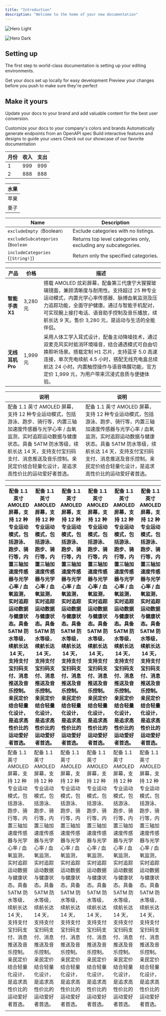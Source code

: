 ```yaml
---
title: "Introduction"
description: "Welcome to the home of your new documentation"
---
```


<img
  className="block dark:hidden"
  src="/images/hero-light.svg"
  alt="Hero Light"
/>

<img
  className="hidden dark:block"
  src="/images/hero-dark.svg"
  alt="Hero Dark"
/>

## Setting up

The first step to world-class documentation is setting up your editing environments.

<CardGroup cols="2">
  <Card title="Edit Your Docs" icon="pen-to-square" href="https://mintlify.com/docs/quickstart">
    Get your docs set up locally for easy development
  </Card>
  <Card title="Preview Changes" icon="image" href="https://mintlify.com/docs/development">
    Preview your changes before you push to make sure they're perfect
  </Card>
</CardGroup>

## Make it yours

Update your docs to your brand and add valuable content for the best user conversion.

<CardGroup cols="2">
  <Card title="Customize Style" icon="palette" href="https://mintlify.com/docs/settings/global">
    Customize your docs to your company's colors and brands
  </Card>
  <Card title="Reference APIs" icon="code" href="https://mintlify.com/docs/api-playground/openapi">
    Automatically generate endpoints from an OpenAPI spec
  </Card>
  <Card title="Add Components" icon="screwdriver-wrench" href="https://mintlify.com/docs/components/accordion">
    Build interactive features and designs to guide your users
  </Card>
  <Card title="Get Inspiration" icon="stars" href="https://mintlify.com/customers">
    Check out our showcase of our favorite documentation
  </Card>
</CardGroup>

| 月份 | 收入  | 支出  |
| --- | --- | --- |
| 1  | 999 | 999 |
| 2  | 888 | 888 |

| 水果 |
| --- |
| 苹果 |
| 栗子 |

| Name                              | Description                                                     |
| --------------------------------- | --------------------------------------------------------------- |
| `excludeEmpty（`Boolean`）`         | Exclude categories with no listings.                            |
| `excludeSubcategories` (`Boolean` | Returns top level categories only, excluding any subcategories. |
| `includeCategories` (`[String!]`) | Return only the specified categories.                           |

| 产品           | 价格      | 描述                                                                                                                                                       |
| ------------ | ------- | -------------------------------------------------------------------------------------------------------------------------------------------------------- |
| **智能手表 X1**  | 3,280 元 | 搭载 AMOLED 炫彩屏幕，配备第三代康宁大猩猩玻璃镜面，兼顾清晰度与耐用性。支持超过 25 种专业运动模式，内置光学心率传感器、脉搏血氧监测及压力追踪功能，全面守护健康。通过与智能手机配对，可实现腕上接打电话、语音助手控制及音乐播放，续航长达 9 天。售价 3,280 元，是运动与生活的全能伴侣。  |
| **无线耳机 Pro** | 1,999 元 | 采用人体工学入耳式设计，配备主动降噪技术，通过双麦克风实时抵消环境噪音，结合通透模式可自由切换聆听场景。搭载定制 H1 芯片，支持蓝牙 5.0 高速连接，单次充电续航 4.5 小时，搭配无线充电盒总续航达 24 小时。内置触控操作与语音唤醒功能，官方定价 1,999 元，为用户带来沉浸式音质与便捷体验。 |

| 说明                                                                                                                                                         | 说明                                                                                                                                                         |
| ---------------------------------------------------------------------------------------------------------------------------------------------------------- | ---------------------------------------------------------------------------------------------------------------------------------------------------------- |
| 配备 1.1 英寸 AMOLED 屏幕，支持 12 种专业运动模式，包括游泳、跑步、骑行等，内置三轴加速度传感器与光学心率 / 血氧监测，实时追踪运动数据与健康状态。具备 5ATM 防水等级，续航长达 14 天，支持支付宝扫码支付、消息推送及音乐控制。亲民定价结合轻量化设计，是追求高性价比的运动爱好者首选。 | 配备 1.1 英寸 AMOLED 屏幕，支持 12 种专业运动模式，包括游泳、跑步、骑行等，内置三轴加速度传感器与光学心率 / 血氧监测，实时追踪运动数据与健康状态。具备 5ATM 防水等级，续航长达 14 天，支持支付宝扫码支付、消息推送及音乐控制。亲民定价结合轻量化设计，是追求高性价比的运动爱好者首选。 |
|                                                                                                                                                            |                                                                                                                                                            |

| 配备 1.1 英寸 AMOLED 屏幕，支持 12 种专业运动模式，包括游泳、跑步、骑行等，内置三轴加速度传感器与光学心率 / 血氧监测，实时追踪运动数据与健康状态。具备 5ATM 防水等级，续航长达 14 天，支持支付宝扫码支付、消息推送及音乐控制。亲民定价结合轻量化设计，是追求高性价比的运动爱好者首选。 | 配备 1.1 英寸 AMOLED 屏幕，支持 12 种专业运动模式，包括游泳、跑步、骑行等，内置三轴加速度传感器与光学心率 / 血氧监测，实时追踪运动数据与健康状态。具备 5ATM 防水等级，续航长达 14 天，支持支付宝扫码支付、消息推送及音乐控制。亲民定价结合轻量化设计，是追求高性价比的运动爱好者首选。 | 配备 1.1 英寸 AMOLED 屏幕，支持 12 种专业运动模式，包括游泳、跑步、骑行等，内置三轴加速度传感器与光学心率 / 血氧监测，实时追踪运动数据与健康状态。具备 5ATM 防水等级，续航长达 14 天，支持支付宝扫码支付、消息推送及音乐控制。亲民定价结合轻量化设计，是追求高性价比的运动爱好者首选。 | 配备 1.1 英寸 AMOLED 屏幕，支持 12 种专业运动模式，包括游泳、跑步、骑行等，内置三轴加速度传感器与光学心率 / 血氧监测，实时追踪运动数据与健康状态。具备 5ATM 防水等级，续航长达 14 天，支持支付宝扫码支付、消息推送及音乐控制。亲民定价结合轻量化设计，是追求高性价比的运动爱好者首选。 | 配备 1.1 英寸 AMOLED 屏幕，支持 12 种专业运动模式，包括游泳、跑步、骑行等，内置三轴加速度传感器与光学心率 / 血氧监测，实时追踪运动数据与健康状态。具备 5ATM 防水等级，续航长达 14 天，支持支付宝扫码支付、消息推送及音乐控制。亲民定价结合轻量化设计，是追求高性价比的运动爱好者首选。 | 配备 1.1 英寸 AMOLED 屏幕，支持 12 种专业运动模式，包括游泳、跑步、骑行等，内置三轴加速度传感器与光学心率 / 血氧监测，实时追踪运动数据与健康状态。具备 5ATM 防水等级，续航长达 14 天，支持支付宝扫码支付、消息推送及音乐控制。亲民定价结合轻量化设计，是追求高性价比的运动爱好者首选。 | 配备 1.1 英寸 AMOLED 屏幕，支持 12 种专业运动模式，包括游泳、跑步、骑行等，内置三轴加速度传感器与光学心率 / 血氧监测，实时追踪运动数据与健康状态。具备 5ATM 防水等级，续航长达 14 天，支持支付宝扫码支付、消息推送及音乐控制。亲民定价结合轻量化设计，是追求高性价比的运动爱好者首选。 | 配备 1.1 英寸 AMOLED 屏幕，支持 12 种专业运动模式，包括游泳、跑步、骑行等，内置三轴加速度传感器与光学心率 / 血氧监测，实时追踪运动数据与健康状态。具备 5ATM 防水等级，续航长达 14 天，支持支付宝扫码支付、消息推送及音乐控制。亲民定价结合轻量化设计，是追求高性价比的运动爱好者首选。 |
| ---------------------------------------------------------------------------------------------------------------------------------------------------------- | ---------------------------------------------------------------------------------------------------------------------------------------------------------- | ---------------------------------------------------------------------------------------------------------------------------------------------------------- | ---------------------------------------------------------------------------------------------------------------------------------------------------------- | ---------------------------------------------------------------------------------------------------------------------------------------------------------- | ---------------------------------------------------------------------------------------------------------------------------------------------------------- | ---------------------------------------------------------------------------------------------------------------------------------------------------------- | ---------------------------------------------------------------------------------------------------------------------------------------------------------- |
| 配备 1.1 英寸 AMOLED 屏幕，支持 12 种专业运动模式，包括游泳、跑步、骑行等，内置三轴加速度传感器与光学心率 / 血氧监测，实时追踪运动数据与健康状态。具备 5ATM 防水等级，续航长达 14 天，支持支付宝扫码支付、消息推送及音乐控制。亲民定价结合轻量化设计，是追求高性价比的运动爱好者首选。 | 配备 1.1 英寸 AMOLED 屏幕，支持 12 种专业运动模式，包括游泳、跑步、骑行等，内置三轴加速度传感器与光学心率 / 血氧监测，实时追踪运动数据与健康状态。具备 5ATM 防水等级，续航长达 14 天，支持支付宝扫码支付、消息推送及音乐控制。亲民定价结合轻量化设计，是追求高性价比的运动爱好者首选。 | 配备 1.1 英寸 AMOLED 屏幕，支持 12 种专业运动模式，包括游泳、跑步、骑行等，内置三轴加速度传感器与光学心率 / 血氧监测，实时追踪运动数据与健康状态。具备 5ATM 防水等级，续航长达 14 天，支持支付宝扫码支付、消息推送及音乐控制。亲民定价结合轻量化设计，是追求高性价比的运动爱好者首选。 | 配备 1.1 英寸 AMOLED 屏幕，支持 12 种专业运动模式，包括游泳、跑步、骑行等，内置三轴加速度传感器与光学心率 / 血氧监测，实时追踪运动数据与健康状态。具备 5ATM 防水等级，续航长达 14 天，支持支付宝扫码支付、消息推送及音乐控制。亲民定价结合轻量化设计，是追求高性价比的运动爱好者首选。 | 配备 1.1 英寸 AMOLED 屏幕，支持 12 种专业运动模式，包括游泳、跑步、骑行等，内置三轴加速度传感器与光学心率 / 血氧监测，实时追踪运动数据与健康状态。具备 5ATM 防水等级，续航长达 14 天，支持支付宝扫码支付、消息推送及音乐控制。亲民定价结合轻量化设计，是追求高性价比的运动爱好者首选。 | 配备 1.1 英寸 AMOLED 屏幕，支持 12 种专业运动模式，包括游泳、跑步、骑行等，内置三轴加速度传感器与光学心率 / 血氧监测，实时追踪运动数据与健康状态。具备 5ATM 防水等级，续航长达 14 天，支持支付宝扫码支付、消息推送及音乐控制。亲民定价结合轻量化设计，是追求高性价比的运动爱好者首选。 | 配备 1.1 英寸 AMOLED 屏幕，支持 12 种专业运动模式，包括游泳、跑步、骑行等，内置三轴加速度传感器与光学心率 / 血氧监测，实时追踪运动数据与健康状态。具备 5ATM 防水等级，续航长达 14 天，支持支付宝扫码支付、消息推送及音乐控制。亲民定价结合轻量化设计，是追求高性价比的运动爱好者首选。 | 配备 1.1 英寸 AMOLED 屏幕，支持 12 种专业运动模式，包括游泳、跑步、骑行等，内置三轴加速度传感器与光学心率 / 血氧监测，实时追踪运动数据与健康状态。具备 5ATM 防水等级，续航长达 14 天，支持支付宝扫码支付、消息推送及音乐控制。亲民定价结合轻量化设计，是追求高性价比的运动爱好者首选。 |
|                                                                                                                                                            |                                                                                                                                                            |                                                                                                                                                            |                                                                                                                                                            |                                                                                                                                                            |                                                                                                                                                            |                                                                                                                                                            |                                                                                                                                                            |